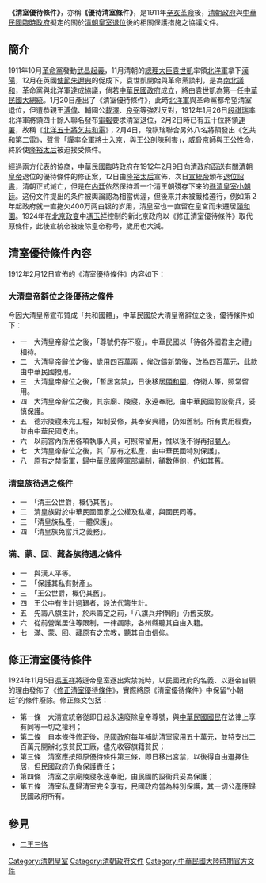 {{unreferenced|time=2010-04-06T16:25:12+00:00}}
'''《清室優待條件》'''，亦稱'''《優待清室條件》'''，是1911年[[辛亥革命|辛亥革命]]後，[[清朝|清朝]][[清朝政府|政府]]與[[中華民國臨時政府_(南京)|中華民國臨時政府]]擬定的關於[[清朝皇帝|清朝皇室]][[退位|退位]]後的相關保護措施之協議文件。

==簡介==
1911年10月[[革命黨|革命黨]]發動[[武昌起義|武昌起義]]，11月清朝的[[總理大臣|總理大臣]][[袁世凱|袁世凱]]率領[[北洋軍|北洋軍]]拿下[[漢陽|漢陽]]，12月在英國[[使節|使節]][[朱邇典|朱邇典]]的促成下，袁世凱開始與革命黨談判，是為[[南北議和|南北議和]]，革命黨與北洋軍達成協議，倘若[[中華民國政府|中華民國政府]]成立，將由袁世凱為第一任[[中華民國大總統|中華民國大總統]]。1月20日產出了《清室優待條件》，此時[[北洋軍|北洋軍]]與革命黨都希望清室退位，但遭恭親王[[溥偉|溥偉]]、輔國公[[載澤|載澤]]、[[愛新覺羅良弼|良弼]]等強烈反對，1912年1月26日[[段祺瑞|段祺瑞]]率北洋軍將領四十餘人聯名發布[[電報|電報]]要求清室退位，2月2日時已有五十位將領[[連署|連署]]，故稱《[[北洋五十將乞共和電|北洋五十將乞共和電]]》；2月4日，段祺瑞聯合另外八名將領發出《乞共和第二電》，聲言「謹率全軍將士入京，與王公剖陳利害」，威脅[[京師|京師]]與[[王公|王公]]性命，終於使[[隆裕太后|隆裕太后]]被迫接受條件。

經過兩方代表的協商，中華民國臨時政府在1912年2月9日向清政府函送有關[[清朝皇帝|清朝皇帝]]退位的優待條件的修正案，12日由[[隆裕太后|隆裕太后]]宣佈，次日[[宣統帝|宣統帝]]頒布[[宣統帝退位詔書|退位詔書]]，清朝正式滅亡，但是在[[内廷|内廷]]依然保持着一个清王朝殘存下来的[[遜清皇室小朝廷|遜清皇室小朝廷]]。这份文件提出的条件被輿論認為相當优渥，但後來并未被嚴格遵行，例如第２年起政府就一直拖欠400万两白银的岁用，清皇室也一直留在皇宮而未遷居[[頤和園|頤和園]]。1924年在[[北京政变_(1924年)|北京政变]]中[[馮玉祥|馮玉祥]]控制的新北京政府以《修正清室優待條件》取代原條件，此後宣統帝被废除皇帝称号，歲用也大減。

==清室優待條件內容==
{{Wikisource|清室優待條件}}
1912年2月12日宣佈的《清室優待條件》内容如下：
===大清皇帝辭位之後優待之條件===
今因大清皇帝宣布贊成「共和國體」，中華民國於大清皇帝辭位之後，優待條件如下：

*一　大清皇帝辭位之後，「尊號仍存不廢」。中華民國以「待各外國君主之禮」相待。
*二　大清皇帝辭位之後，歲用四百萬兩 ，俟改鑄新幣後，改為四百萬元，此款由中華民國撥用。
*三　大清皇帝辭位之後，「暫居宮禁」，日後移居[[頤和園|頤和園]]，侍衛人等，照常留用。
*四　大清皇帝辭位之後，其宗廟、陵寢，永遠奉祀，由中華民國酌設衛兵，妥慎保護。
*五　德宗陵寢未完工程，如制妥修，其奉安典禮，仍如舊制。所有實用經費，並由中華民國支出。
*六　以前宮內所用各項執事人員，可照常留用，惟以後不得再招[[中國宦官|閹人]]。
*七　大清皇帝辭位之後，其「原有之私產，由中華民國特別保護」。
*八　原有之禁衛軍，歸中華民國陸軍部編制，額數俸餉，仍如其舊。

===清皇族待遇之條件===
*一　「清王公世爵，概仍其舊」。
*二　清皇族對於中華民國國家之公權及私權，與國民同等。
*三　「清皇族私產，一體保護」。
*四　「清皇族免當兵之義務」。

===滿、蒙、回、藏各族待遇之條件===
*一　與漢人平等。
*二　「保護其私有財產」。
*三　「王公世爵，概仍其舊」。
*四　王公中有生計過艱者，設法代籌生計。
*五　先籌八旗生計，於未籌定之前，「八旗兵弁俸餉」仍舊支放。
*六　從前營業居住等限制，一律蠲除，各州縣聽其自由入籍。
*七　滿、蒙、回、藏原有之宗教，聽其自由信仰。

==修正清室優待條件==
{{Wikisource|修正清室優待條件}}
1924年11月5日[[馮玉祥|馮玉祥]]將遜帝皇室逐出紫禁城時，以民國政府的名義、以遜帝自願的理由發佈了《[[修正清室優待條件|修正清室優待條件]]》，實際將原《清室優待條件》中保留“小朝廷”的條件廢除。修正條文包括：
*第一條　大清宣統帝從即日起永遠廢除皇帝尊號，與[[中華民國國民|中華民國國民]]在法律上享有同等一切之權利；
*第二條　自本條件修正後，[[民國政府|民國政府]]每年補助清室家用五十萬元，並特支出二百萬元開辦北京貧民工廠，儘先收容旗籍貧民；
*第三條　清室應按照原優待條件第三條，即日移出宮禁，以後得自由選擇住居，但民國政府仍負保護責任；
*第四條　清室之宗廟陵寢永遠奉祀，由民國酌設衞兵妥為保護；
*第五條　清室私產歸清室完全享有，民國政府當為特別保護，其一切公產應歸民國政府所有。

==參見==
*[[二王三恪|二王三恪]]

{{清朝历史事件}}

[[Category:清朝皇室|Category:清朝皇室]]
[[Category:清朝政府文件|Category:清朝政府文件]]
[[Category:中華民國大陸時期官方文件|Category:中華民國大陸時期官方文件]]